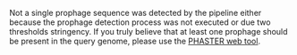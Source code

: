 Not a single prophage sequence was detected by the pipeline either because the prophage detection process was not executed or due two thresholds stringency. If you truly believe that at least one prophage should be present in the query genome, please use the [PHASTER web tool](http://phaster.ca/).